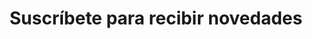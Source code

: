 ---
title: Suscríbete para recibir novedades
url: https://developer.x.com/en/docs/x-ads-api/newsletter
---